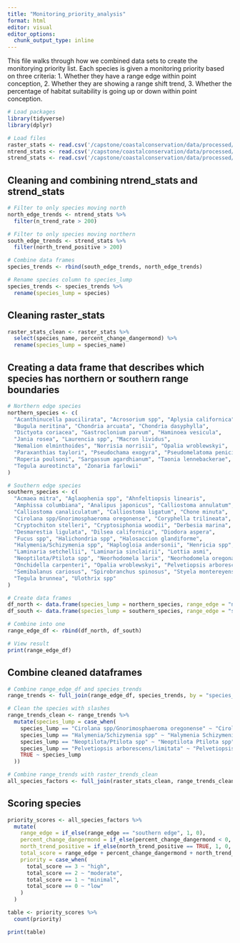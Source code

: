 ```yaml
---
title: "Monitoring_priority_analysis"
format: html
editor: visual
editor_options: 
  chunk_output_type: inline
---
```


This file walks through how we combined data sets to create the monitorying priority list. Each species is given a monitoring priority based on three criteria: 1. Whether they have a range edge within point conception, 2. Whether they are showing a range shift trend, 3. Whether the percentage of habitat suitability is going up or down within point conception. 

```r
# Load packages
library(tidyverse)
library(dplyr)
```

```r
# Load files 
raster_stats <- read.csv('/capstone/coastalconservation/data/processed/analyses_results/species_suitability_change.csv')
ntrend_stats <- read.csv('/capstone/coastalconservation/data/processed/ntrends_stats.csv')
strend_stats <- read.csv('/capstone/coastalconservation/data/processed/strends_stats.csv')
```

## Cleaning and combining ntrend_stats and strend_stats

```r
# Filter to only species moving north
north_edge_trends <- ntrend_stats %>% 
  filter(n_trend_rate > 200) 
```

```r
# Filter to only species moving northern
south_edge_trends <- strend_stats %>%
  filter(north_trend_positive > 200)
```

```r
# Combine data frames
species_trends <- rbind(south_edge_trends, north_edge_trends)
```

```r
# Rename species column to species_lump
species_trends <- species_trends %>% 
  rename(species_lump = species)
```

## Cleaning raster_stats

```r
raster_stats_clean <- raster_stats %>% 
  select(species_name, percent_change_dangermond) %>% 
  rename(species_lump = species_name)
```

## Creating a data frame that describes which species has northern or southern range boundaries

```r
# Northern edge species
northern_species <- c(
  "Acanthinucella paucilirata", "Acrosorium spp", "Aplysia californica",
  "Bugula neritina", "Chondria arcuata", "Chondria dasyphylla",
  "Dictyota coriacea", "Gastroclonium parvum", "Haminoea vesicula",
  "Jania rosea", "Laurencia spp", "Macron lividus",
  "Nemalion elminthoides", "Norrisia norrisii", "Opalia wroblewskyi",
  "Paraxanthias taylori", "Pseudochama exogyra", "Pseudomelatoma penicillata",
  "Roperia poulsoni", "Sargassum agardhianum", "Taonia lennebackerae",
  "Tegula aureotincta", "Zonaria farlowii"
)

# Southern edge species
southern_species <- c(
  "Acmaea mitra", "Aglaophenia spp", "Ahnfeltiopsis linearis",
  "Amphissa columbiana", "Analipus japonicus", "Calliostoma annulatum",
  "Calliostoma canaliculatum", "Calliostoma ligatum", "Chone minuta",
  "Cirolana spp/Gnorimosphaeroma oregonense", "Coryphella trilineata",
  "Cryptochiton stelleri", "Cryptosiphonia woodii", "Derbesia marina",
  "Desmarestia ligulata", "Dilsea californica", "Diodora aspera",
  "Fucus spp", "Halichondria spp", "Halosaccion glandiforme",
  "Halymenia/Schizymenia spp", "Haplogloia andersonii", "Henricia spp",
  "Laminaria setchellii", "Laminaria sinclairii", "Lottia asmi",
  "Neoptilota/Ptilota spp", "Neorhodomela larix", "Neorhodomela oregona",
  "Onchidella carpenteri", "Opalia wroblewskyi", "Pelvetiopsis arborescens/limitata",
  "Semibalanus cariosus", "Spirobranchus spinosus", "Styela montereyensis",
  "Tegula brunnea", "Ulothrix spp"
)

```

```r
# Create data frames
df_north <- data.frame(species_lump = northern_species, range_edge = "northern edge")
df_south <- data.frame(species_lump = southern_species, range_edge = "southern edge")
```

```r
# Combine into one
range_edge_df <- rbind(df_north, df_south)

# View result
print(range_edge_df)
```
## Combine cleaned dataframes

```r
# Combine range_edge_df and species_trends
range_trends <- full_join(range_edge_df, species_trends, by = "species_lump")

# Clean the species with slashes
range_trends_clean <- range_trends %>%
  mutate(species_lump = case_when(
    species_lump == "Cirolana spp/Gnorimosphaeroma oregonense" ~ "Cirolana spp Gnorimosphaeroma oregonense",
    species_lump == "Halymenia/Schizymenia spp" ~ "Halymenia Schizymenia spp",
    species_lump == "Neoptilota/Ptilota spp" ~ "Neoptilota Ptilota spp",
    species_lump == "Pelvetiopsis arborescens/limitata" ~ "Pelvetiopsis arborescens limitata",
    TRUE ~ species_lump
  ))

```

```r
# Combine range_trends with raster_trends_clean
all_species_factors <- full_join(raster_stats_clean, range_trends_clean, by = "species_lump")
```

## Scoring species

```r
priority_scores <- all_species_factors %>%
  mutate(
    range_edge = if_else(range_edge == "southern edge", 1, 0),
    percent_change_dangermond = if_else(percent_change_dangermond < 0, 1, 0),
    north_trend_positive = if_else(north_trend_positive == TRUE, 1, 0, missing = 0),
    total_score = range_edge + percent_change_dangermond + north_trend_positive,
    priority = case_when(
      total_score == 3 ~ "high",
      total_score == 2 ~ "moderate",
      total_score == 1 ~ "minimal",
      total_score == 0 ~ "low"
    )
  )

```

```r
table <- priority_scores %>%
  count(priority)

print(table)
```

